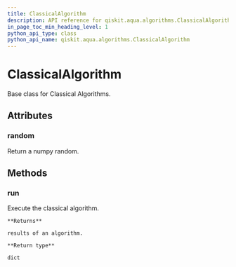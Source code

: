 ```yaml
---
title: ClassicalAlgorithm
description: API reference for qiskit.aqua.algorithms.ClassicalAlgorithm
in_page_toc_min_heading_level: 1
python_api_type: class
python_api_name: qiskit.aqua.algorithms.ClassicalAlgorithm
---
```


# ClassicalAlgorithm

<Class id="qiskit.aqua.algorithms.ClassicalAlgorithm" github="https://github.com/qiskit-community/qiskit-aqua/tree/stable/0.7/qiskit/aqua/algorithms/classical_algorithm.py" signature="ClassicalAlgorithm">
  Base class for Classical Algorithms.

  ## Attributes

  ### random

  <Attribute id="qiskit.aqua.algorithms.ClassicalAlgorithm.random" name="random">
    Return a numpy random.
  </Attribute>

  ## Methods

  ### run

  <Function id="qiskit.aqua.algorithms.ClassicalAlgorithm.run" name="run" signature="ClassicalAlgorithm.run()">
    Execute the classical algorithm.

    **Returns**

    results of an algorithm.

    **Return type**

    dict
  </Function>
</Class>


